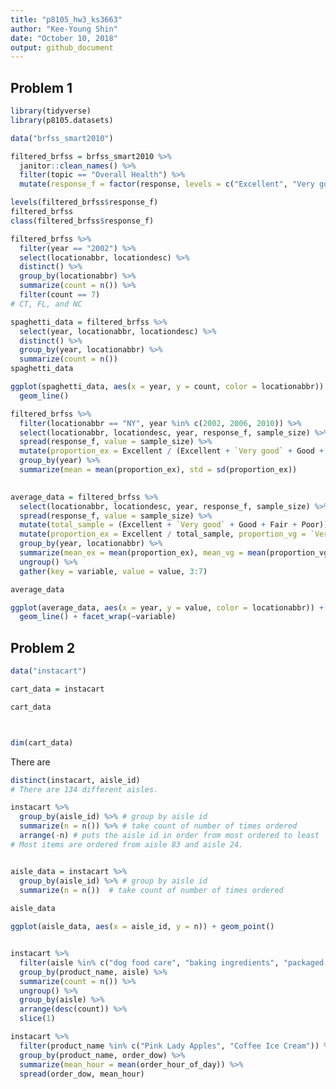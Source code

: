 ```yaml
---
title: "p8105_hw3_ks3663"
author: "Kee-Young Shin"
date: "October 10, 2018"
output: github_document
---
```


## Problem 1
```r

library(tidyverse)
library(p8105.datasets)

data("brfss_smart2010") 

filtered_brfss = brfss_smart2010 %>%
  janitor::clean_names() %>%
  filter(topic == "Overall Health") %>%
  mutate(response_f = factor(response, levels = c("Excellent", "Very good", "Good", "Fair", "Poor"), ordered = TRUE))

levels(filtered_brfss$response_f)
filtered_brfss
class(filtered_brfss$response_f)

```
```r

filtered_brfss %>%
  filter(year == "2002") %>%
  select(locationabbr, locationdesc) %>%
  distinct() %>%
  group_by(locationabbr) %>%
  summarize(count = n()) %>%
  filter(count == 7)
# CT, FL, and NC

spaghetti_data = filtered_brfss %>%
  select(year, locationabbr, locationdesc) %>%
  distinct() %>%
  group_by(year, locationabbr) %>%
  summarize(count = n())
spaghetti_data

ggplot(spaghetti_data, aes(x = year, y = count, color = locationabbr)) + 
  geom_line()

```
```r

filtered_brfss %>%
  filter(locationabbr == "NY", year %in% c(2002, 2006, 2010)) %>%
  select(locationabbr, locationdesc, year, response_f, sample_size) %>%
  spread(response_f, value = sample_size) %>%
  mutate(proportion_ex = Excellent / (Excellent + `Very good` + Good + Fair + Poor)) %>%
  group_by(year) %>%
  summarize(mean = mean(proportion_ex), std = sd(proportion_ex)) 
  

```

```r

average_data = filtered_brfss %>%
  select(locationabbr, locationdesc, year, response_f, sample_size) %>%
  spread(response_f, value = sample_size) %>%
  mutate(total_sample = (Excellent + `Very good` + Good + Fair + Poor)) %>%
  mutate(proportion_ex = Excellent / total_sample, proportion_vg = `Very good` / total_sample, proportion_g = Good / total_sample, proportion_f = Fair / total_sample, proportion_p = Poor / total_sample) %>%
  group_by(year, locationabbr) %>%
  summarize(mean_ex = mean(proportion_ex), mean_vg = mean(proportion_vg), mean_g = mean(proportion_g), mean_f = mean(proportion_f), mean_p = mean(proportion_p)) %>%
  ungroup() %>%
  gather(key = variable, value = value, 3:7)

average_data

ggplot(average_data, aes(x = year, y = value, color = locationabbr)) + 
  geom_line() + facet_wrap(~variable)


```

## Problem 2
```r

data("instacart")

cart_data = instacart

cart_data



dim(cart_data)
```
There are 
```r

distinct(instacart, aisle_id) 
# There are 134 different aisles. 

instacart %>%
  group_by(aisle_id) %>% # group by aisle id
  summarize(n = n()) %>% # take count of number of times ordered 
  arrange(-n) # puts the aisle id in order from most ordered to least
# Most items are ordered from aisle 83 and aisle 24. 


aisle_data = instacart %>%
  group_by(aisle_id) %>% # group by aisle id
  summarize(n = n())  # take count of number of times ordered 
  
aisle_data

ggplot(aisle_data, aes(x = aisle_id, y = n)) + geom_point()


instacart %>%
  filter(aisle %in% c("dog food care", "baking ingredients", "packaged vegetables fruits")) %>%
  group_by(product_name, aisle) %>%
  summarize(count = n()) %>%
  ungroup() %>%
  group_by(aisle) %>%
  arrange(desc(count)) %>%
  slice(1)


```
```r

instacart %>%
  filter(product_name %in% c("Pink Lady Apples", "Coffee Ice Cream")) %>%
  group_by(product_name, order_dow) %>%
  summarize(mean_hour = mean(order_hour_of_day)) %>%
  spread(order_dow, mean_hour)

```


